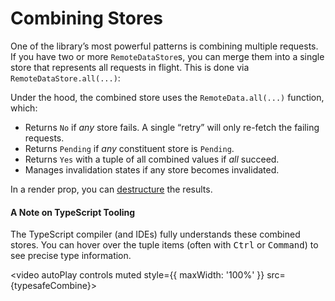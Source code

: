 
# Combining Stores

One of the library’s most powerful patterns is combining multiple requests.
If you have two or more `RemoteDataStore`s,
you can merge them into a single store that represents all requests in flight.
This is done via `RemoteDataStore.all(...)`:

Under the hood, the combined store uses the `RemoteData.all(...)` function, which:

- Returns `No` if _any_ store fails. A single “retry” will only re-fetch the failing requests.
- Returns `Pending` if _any_ constituent store is `Pending`.
- Returns `Yes` with a tuple of all combined values if _all_ succeed.
- Manages invalidation states if any store becomes invalidated.

In a render prop, you can
[destructure](https://levelup.gitconnected.com/crazy-powerful-typescript-tuple-types-9b121e0a690c)
the results.

<Snippet snippet="combine" />

#### A Note on TypeScript Tooling

The TypeScript compiler (and IDEs) fully understands these combined stores.
You can hover over the tuple items (often with <kbd>Ctrl</kbd> or <kbd>Command</kbd>) to see precise type information.

<video autoPlay controls muted style={{ maxWidth: '100%' }} src={typesafeCombine}></video>
